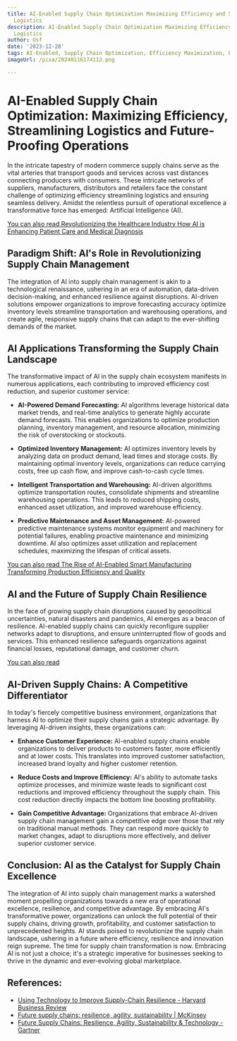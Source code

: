 ```yaml
---
title: AI-Enabled Supply Chain Optimization Maximizing Efficiency and Streamlining
  Logistics
description: AI-Enabled Supply Chain Optimization Maximizing Efficiency and Streamlining
  Logistics
author: Usf
date: '2023-12-28'
tags: AI-Enabled, Supply Chain Optimization, Efficiency Maximization, Logistics Streamlining
imageUrl: /pixa/20240116174112.png

---
```

# AI-Enabled  Supply Chain Optimization: Maximizing Efficiency, Streamlining Logistics and Future-Proofing Operations

In the intricate tapestry of modern commerce supply  chains serve as the vital arteries that transport  goods and services across  vast  distances  connecting producers with  consumers. These intricate networks of  suppliers, manufacturers, distributors and retailers face the constant challenge of optimizing efficiency streamlining logistics and  ensuring seamless delivery. Amidst the  relentless pursuit of operational excellence a transformative force has emerged: Artificial Intelligence (AI).

[You can also read Revolutionizing the Healthcare Industry  How AI  is Enhancing Patient Care and Medical Diagnosis](Revolutionizing%20the%20Healthcare%20Industry%20How%20AI%20is%20Enhancing%20Patient%20Care%20and%20Medical%20Diagnosis)


## Paradigm Shift: AI's Role  in Revolutionizing Supply Chain  Management

The  integration of AI into supply chain management is akin to a technological renaissance, ushering in an era of automation, data-driven decision-making, and enhanced resilience against disruptions. AI-driven  solutions empower organizations to improve forecasting  accuracy optimize inventory levels  streamline transportation and warehousing operations, and create agile, responsive supply chains that can adapt to the ever-shifting demands of the market.

##  AI Applications Transforming the Supply Chain Landscape

The transformative impact of AI in the supply  chain  ecosystem manifests in numerous applications, each contributing to improved efficiency cost reduction, and superior customer service:

- **AI-Powered Demand Forecasting:** AI algorithms leverage historical data market  trends, and  real-time analytics to generate highly accurate  demand forecasts. This enables organizations to optimize production planning, inventory  management, and resource allocation, minimizing the risk of overstocking or stockouts.

- **Optimized Inventory  Management:** AI optimizes inventory levels by analyzing data on product demand, lead times and storage costs. By maintaining optimal inventory levels, organizations  can reduce carrying costs, free up cash flow, and improve cash-to-cash cycle times.

- **Intelligent Transportation and Warehousing:** AI-driven  algorithms optimize transportation routes, consolidate shipments  and streamline warehousing operations. This leads to reduced shipping costs,  enhanced asset utilization, and improved warehouse efficiency.

- **Predictive Maintenance and  Asset Management:** AI-powered predictive maintenance systems monitor equipment and machinery for potential failures, enabling proactive maintenance and minimizing downtime. AI also optimizes asset  utilization and replacement schedules, maximizing the lifespan  of critical  assets.

[You can also read The Rise of  AI-Enabled Smart Manufacturing Transforming Production Efficiency and Quality](The%20Rise%20of%20AI-Enabled%20Smart%20Manufacturing%20Transforming%20Production%20Efficiency%20and%20Quality)


## AI and the Future of Supply Chain  Resilience

In the face of growing supply chain  disruptions caused by geopolitical uncertainties, natural disasters  and pandemics, AI emerges as a beacon of resilience. AI-enabled supply chains can quickly  reconfigure supplier networks  adapt to disruptions, and ensure uninterrupted flow of goods and services. This enhanced resilience  safeguards organizations against financial losses, reputational damage, and customer churn.

[You  can also read ]()


## AI-Driven  Supply Chains: A Competitive Differentiator

In today's fiercely competitive business  environment, organizations that harness AI to optimize their  supply chains gain a strategic advantage. By leveraging AI-driven insights, these organizations can:

- **Enhance  Customer Experience:**  AI-enabled supply chains enable  organizations to deliver  products to customers faster, more efficiently and  at lower  costs. This translates  into improved customer satisfaction, increased brand loyalty  and  higher customer retention.

- **Reduce Costs and Improve Efficiency:** AI's ability to automate tasks optimize processes, and minimize waste  leads to significant cost reductions and improved efficiency throughout  the supply chain. This cost reduction directly impacts the bottom line boosting profitability.

- **Gain Competitive  Advantage:** Organizations that embrace  AI-driven supply chain management gain a competitive edge over those that rely  on traditional manual methods. They can respond more quickly to market changes,  adapt to disruptions more effectively, and deliver superior customer service.

## Conclusion: AI as the Catalyst for Supply Chain Excellence

The integration of AI into supply chain management marks a watershed moment propelling organizations towards a new era  of operational excellence, resilience,  and competitive advantage. By embracing AI's transformative power, organizations can unlock the full  potential of their supply chains, driving growth, profitability, and customer satisfaction to unprecedented heights. AI stands poised to revolutionize the supply chain landscape, ushering  in a future where efficiency, resilience and  innovation reign supreme. The time for supply chain transformation is now. Embracing AI is not just a choice; it's a strategic imperative for businesses seeking to thrive in the dynamic and ever-evolving global marketplace.

## References:
- [Using Technology to Improve Supply-Chain Resilience - Harvard Business Review](https://hbr.org/2023/09/using-technology-to-improve-supply-chain-resilience)
- [Future supply chains: resilience, agility, sustainability | McKinsey](https://www.mckinsey.com/capabilities/operations/our-insights/future-proofing-the-supply-chain)
- [Future Supply Chains: Resilience, Agility, Sustainability & Technology - Gartner](https://www.gartner.com/en/supply-chain/topics/future-of-supply-chain)
